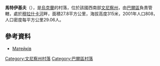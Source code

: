 {{coord|48|58|15|N|27|48|30|E|scale:30000|display=title}}

'''馬特伊基夫'''（{{lang-uk|Матейків}}），是[[烏克蘭|烏克蘭]]的村落，位於該國西南部[[文尼察州|文尼察州]]，由[[巴爾區|巴爾區]]負責管轄，處於[[穆拉什卡河|穆拉什卡河]]畔，面積27.8平方公里，海拔高度315米，2001年人口808，人口密度每平方公里29.06人。

==參考資料==
* [http://w1.c1.rada.gov.ua/pls/z7503/A005?rdat1=01.04.2014&rf7571=1409 Матейків]

[[Category:文尼察州村落|Category:文尼察州村落]]
[[Category:巴爾區村落|Category:巴爾區村落]]


{{Vinnytsia-geo-stub}}